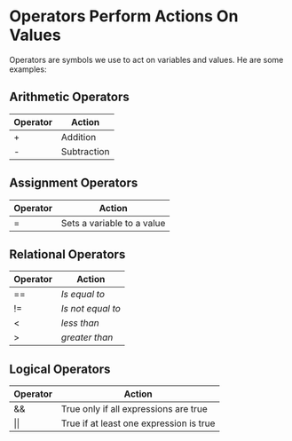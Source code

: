 # Operators Perform Actions On Values

Operators are symbols we use to act on
variables and values. He are some examples:

## Arithmetic Operators
|Operator|Action|
|--------|------|
|+| Addition|
|-| Subtraction|


## Assignment Operators
|Operator|Action|
|--------|------|
|= | Sets a variable to a value|

## Relational Operators
|Operator|Action|
|--------|------|
|== | *Is equal to* |
|!= | *Is not equal to* |
|<| *less than* |
|>| *greater than* |

## Logical Operators
|Operator|Action|
|--------|------|
|&&| True only if all expressions are true|
|\|\| | True if at least one expression is true|